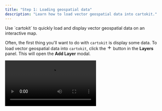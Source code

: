 ```yaml
---
title: "Step 1: Loading geospatial data"
description: "Learn how to load vector geospatial data into cartokit."
---
```




<Topline>
  Use `cartokit` to quickly load and display vector geospatial data on an
  interactive map.
</Topline>

Often, the first thing you'll want to do with `cartokit` is display some data. To load vector geospatial data into `cartokit`, click the <svg width="16" height="16" viewBox="0 0 24 24" fill="none" stroke="currentColor" stroke-width="2" stroke-linecap="round" stroke-linejoin="round" class="!inline"><line x1="12" y1="5" x2="12" y2="19" /><line x1="5" y1="12" x2="19" y2="12"/></svg> button in the **Layers** panel. This will open the **Add Layer** modal.

<Video src="/open-add-layer-modal.mp4" />

`cartokit` allows you to load geospatial data from either an API endpoint or a file on disk. For this example, we'll load a GeoJSON file of US counties pre-joined with unemployment data from `cartokit`'s public data catalog. Enter the following url into the **Endpoint** field:

```
https://pub-7182966c1afe48d3949439f93d0d4223.r2.dev/us-counties-unemployment.json
```

<Aside>
  cartokit currently only supports loading [GeoJSON](https://geojson.org/)
  datasets. If you have data in another format, you'll need to convert it to
  GeoJSON before loading it into cartokit. We recommend using
  [MapShaper](https://mapshaper.org/) or
  [`ogr2ogr`](https://gdal.org/programs/ogr2ogr.html) for this purpose. Support
  for additional formats is planned for future releases.
</Aside>

Next, give the layer a display name, such as "Unemployment Rate", in the **Display Name** field. Finally, click the **Add** button to add the layer to the map.

<Video src="/add-layer.mp4" />

That's it, we've successfully loaded our data into `cartokit`! But something else has also happened. If you click the **Open Editor** button, you'll see that `cartokit` has generated a Mapbox GL JS program for you.

<Video src="/open-editor.mp4" />

This program, when executed, will reproduce the map on screen exactly. We'll see that in action in a bit; first, let's visualize our data.
